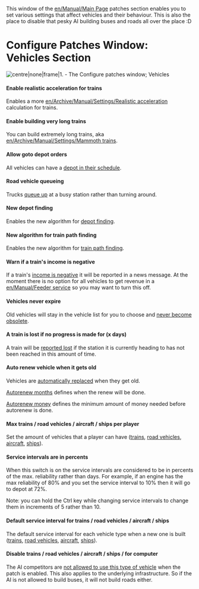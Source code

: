 This window of the [[en/Manual/Main Page]] patches section enables you to set various settings that affect vehicles and their behaviour. This is also the place to disable that pesky AI building buses and roads all over the place :D

=Configure Patches Window: Vehicles Section=
<centre>[[File:en/Patches-vehicles.png|centre|none|frame|1. - The Configure patches window; Vehicles]]</centre>

====Enable realistic acceleration for trains====
Enables a more [[en/Archive/Manual/Settings/Realistic acceleration]] calculation for trains.

====Enable building very long trains====
You can build extremely long trains, aka [[en/Archive/Manual/Settings/Mammoth trains]].

====Allow goto depot orders====
All vehicles can have a [[en/Archive/Manual/Settings/Allow goto depot orders|depot in their schedule]].

====Road vehicle queueing====
Trucks [[en/Archive/Manual/Settings/Road vehicle queueing|queue up]] at a busy station rather than turning around.

====New depot finding====
Enables the new algorithm for [[en/New depot finding|depot finding]].

====New algorithm for train path finding====
Enables the new algorithm for [[en/New path-finding|train path finding]].

====Warn if a train's income is negative====
If a train's [[en/Archive/Manual/Settings/Train income warning|income is negative]] it will be reported in a news message. At the moment there is no option for all vehicles to get revenue in a [[en/Manual/Feeder service]] so you may want to turn this off.

====Vehicles never expire====
Old vehicles will stay in the vehicle list for you to choose and [[en/Archive/Manual/Settings/Never expire vehicles|never become obsolete]].

====A train is lost if no progress is made for (x days)====
A train will be [[en/Archive/Manual/Settings/Train is lost warning|reported lost]] if the station it is currently heading to has not been reached in this amount of time.

====Auto renew vehicle when it gets old====
Vehicles are [[en/Auto-renew vehicles|automatically replaced]] when they get old.

[[en/Archive/Manual/Settings/Advanced Settings/Vehicles|Autorenew months]] defines when the renew will be done.

[[en/Archive/Manual/Settings/Advanced Settings/Vehicles|Autorenew money]] defines the minimum amount of money needed before autorenew is done.

====Max trains / road vehicles / aircraft / ships per player====
Set the amount of vehicles that a player can have ([[en/Archive/Manual/Settings/Max trains|trains]], [[en/Archive/Manual/Settings/Max road vehicles|road vehicles]], [[en/Archive/Manual/Settings/Max aircraft|aircraft]], [[en/Archive/Manual/Settings/Max ships|ships]]).

====Service intervals are in percents====
When this switch is on the service intervals are considered to be in percents of the max. reliability rather than days. For example, if an engine has the max reliability of 80% and you set the service interval to 10% then it will go to depot at 72%.

Note: you can hold the Ctrl key while changing service intervals to change them in increments of 5 rather than 10.

====Default service interval for trains / road vehicles / aircraft / ships====
The default service interval for each vehicle type when a new one is built ([[en/Archive/Manual/Settings/Service interval trains|trains]], [[en/Archive/Manual/Settings/Service interval road vehicles|road vehicles]], [[en/Archive/Manual/Settings/Service interval aircraft|aircraft]], [[en/Archive/Manual/Settings/Service interval ships|ships]]).

====Disable trains / road vehicles / aircraft / ships / for computer====
The AI competitors are [[en/Archive/Manual/Settings/Disable AI vehicles|not allowed to use this type of vehicle]] when the patch is enabled. This also applies to the underlying infrastructure. So if the AI is not allowed to build buses, it will not build roads either.